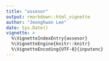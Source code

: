 ```yaml
---
title: "assesor"
output: rmarkdown::html_vignette
author: "Jeonghwan Lee"
date: Sys.Date()
vignette: >
  %\VignetteIndexEntry{assesor}
  %\VignetteEngine{knitr::knitr}
  %\VignetteEncoding{UTF-8}{inputenc}
---
```

